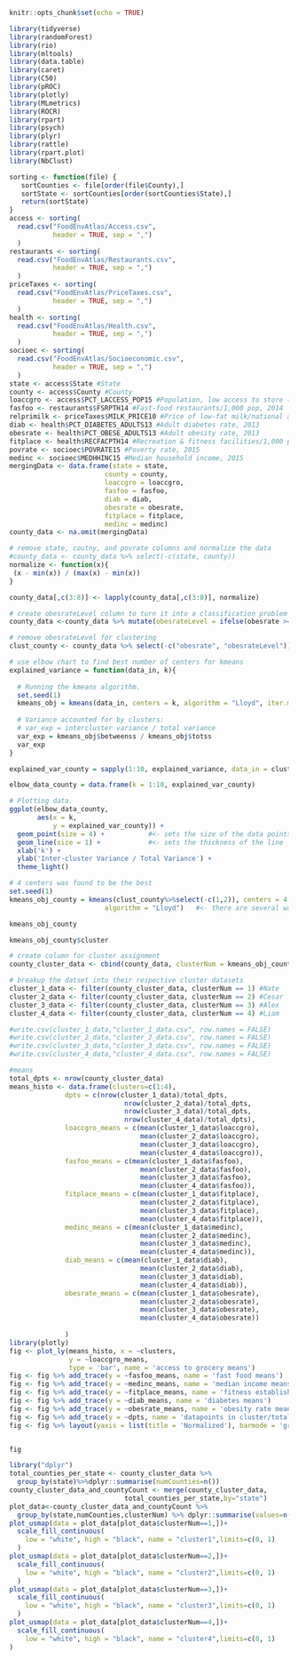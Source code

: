 ```r
knitr::opts_chunk$set(echo = TRUE)
```

```r
library(tidyverse)
library(randomForest)
library(rio)
library(mltools)
library(data.table)
library(caret)
library(C50)
library(pROC)
library(plotly)
library(MLmetrics)
library(ROCR)
library(rpart)
library(psych)
library(plyr)
library(rattle)
library(rpart.plot)
library(NbClust)
```
```r
sorting <- function(file) {
   sortCounties <- file[order(file$County),]
   sortState <- sortCounties[order(sortCounties$State),]
   return(sortState)
}
access <- sorting(
  read.csv("FoodEnvAtlas/Access.csv",
           header = TRUE, sep = ",")
  )
restaurants <- sorting(
  read.csv("FoodEnvAtlas/Restaurants.csv",
           header = TRUE, sep = ",")
  )
priceTaxes <- sorting(
  read.csv("FoodEnvAtlas/PriceTaxes.csv",
           header = TRUE, sep = ",")
  )
health <- sorting(
  read.csv("FoodEnvAtlas/Health.csv",
           header = TRUE, sep = ",")
  )
socioec <- sorting(
  read.csv("FoodEnvAtlas/Socioeconomic.csv",
           header = TRUE, sep = ",")
  )
state <- access$State #State
county <- access$County #County
loaccgro <- access$PCT_LACCESS_POP15 #Population, low access to store (%), 2015
fasfoo <- restaurants$FSRPTH14 #Fast-food restaurants/1,000 pop, 2014
relprimilk <- priceTaxes$MILK_PRICE10 #Price of low-fat milk/national average, 2010**
diab <- health$PCT_DIABETES_ADULTS13 #Adult diabetes rate, 2013
obesrate <- health$PCT_OBESE_ADULTS13 #Adult obesity rate, 2013
fitplace <- health$RECFACPTH14 #Recreation & fitness facilities/1,000 pop, 2014
povrate <- socioec$POVRATE15 #Poverty rate, 2015
medinc <- socioec$MEDHHINC15 #Median household income, 2015
mergingData <- data.frame(state = state,
                        county = county,
                        loaccgro = loaccgro,
                        fasfoo = fasfoo,
                        diab = diab,
                        obesrate = obesrate,
                        fitplace = fitplace,
                        medinc = medinc)
county_data <- na.omit(mergingData)

```

```r
# remove state, coutny, and povrate columns and normalize the data
#county_data <- county_data %>% select(-c(state, county))
normalize <- function(x){
 (x - min(x)) / (max(x) - min(x))
}

county_data[,c(3:8)] <- lapply(county_data[,c(3:8)], normalize)

# create obesrateLevel column to turn it into a classification problem
county_data <-county_data %>% mutate(obesrateLevel = ifelse(obesrate >= 0.7, "high", "low"))

# remove obesrateLevel for clustering
clust_county <- county_data %>% select(-c("obesrate", "obesrateLevel"))
```

```r
# use elbow chart to find best number of centers for kmeans
explained_variance = function(data_in, k){
  
  # Running the kmeans algorithm.
  set.seed(1)
  kmeans_obj = kmeans(data_in, centers = k, algorithm = "Lloyd", iter.max = 30)
  
  # Variance accounted for by clusters:
  # var_exp = intercluster variance / total variance
  var_exp = kmeans_obj$betweenss / kmeans_obj$totss
  var_exp  
}

explained_var_county = sapply(1:10, explained_variance, data_in = clust_county%>%select(-c(1,2)))

elbow_data_county = data.frame(k = 1:10, explained_var_county)

# Plotting data.
ggplot(elbow_data_county, 
       aes(x = k,  
           y = explained_var_county)) + 
  geom_point(size = 4) +           #<- sets the size of the data points
  geom_line(size = 1) +            #<- sets the thickness of the line
  xlab('k') + 
  ylab('Inter-cluster Variance / Total Variance') + 
  theme_light()

```

```r
# 4 centers was found to be the best
set.seed(1)
kmeans_obj_county = kmeans(clust_county%>%select(-c(1,2)), centers = 4, 
                        algorithm = "Lloyd")   #<- there are several ways of implementing

kmeans_obj_county

kmeans_obj_county$cluster

# create column for cluster assignment
county_cluster_data <- cbind(county_data, clusterNum = kmeans_obj_county$cluster)

# breakup the datset into their respective cluster datasets
cluster_1_data <- filter(county_cluster_data, clusterNum == 1) #Nate
cluster_2_data <- filter(county_cluster_data, clusterNum == 2) #Cesar
cluster_3_data <- filter(county_cluster_data, clusterNum == 3) #Alex
cluster_4_data <- filter(county_cluster_data, clusterNum == 4) #Liam

#write.csv(cluster_1_data,"cluster_1_data.csv", row.names = FALSE)
#write.csv(cluster_2_data,"cluster_2_data.csv", row.names = FALSE)
#write.csv(cluster_3_data,"cluster_3_data.csv", row.names = FALSE)
#write.csv(cluster_4_data,"cluster_4_data.csv", row.names = FALSE)
```

```r
#means
total_dpts <- nrow(county_cluster_data)
means_histo <- data.frame(clusters=c(1:4),
              dpts = c(nrow(cluster_1_data)/total_dpts,
                             nrow(cluster_2_data)/total_dpts,
                             nrow(cluster_3_data)/total_dpts,
                             nrow(cluster_4_data)/total_dpts),
              loaccgro_means = c(mean(cluster_1_data$loaccgro),
                                 mean(cluster_2_data$loaccgro),
                                 mean(cluster_3_data$loaccgro),
                                 mean(cluster_4_data$loaccgro)),
              fasfoo_means = c(mean(cluster_1_data$fasfoo),
                                 mean(cluster_2_data$fasfoo),
                                 mean(cluster_3_data$fasfoo),
                                 mean(cluster_4_data$fasfoo)),
              fitplace_means = c(mean(cluster_1_data$fitplace),
                                 mean(cluster_2_data$fitplace),
                                 mean(cluster_3_data$fitplace),
                                 mean(cluster_4_data$fitplace)),
              medinc_means = c(mean(cluster_1_data$medinc),
                                 mean(cluster_2_data$medinc),
                                 mean(cluster_3_data$medinc),
                                 mean(cluster_4_data$medinc)),
              diab_means = c(mean(cluster_1_data$diab),
                                 mean(cluster_2_data$diab),
                                 mean(cluster_3_data$diab),
                                 mean(cluster_4_data$diab)),
              obesrate_means = c(mean(cluster_1_data$obesrate),
                                 mean(cluster_2_data$obesrate),
                                 mean(cluster_3_data$obesrate),
                                 mean(cluster_4_data$obesrate))
              
              )
library(plotly)
fig <- plot_ly(means_histo, x = ~clusters,
               y = ~loaccgro_means,
               type = 'bar', name = 'access to grocery means')
fig <- fig %>% add_trace(y = ~fasfoo_means, name = 'fast food means')
fig <- fig %>% add_trace(y = ~medinc_means, name = 'median income means')
fig <- fig %>% add_trace(y = ~fitplace_means, name = 'fitness establishments means')
fig <- fig %>% add_trace(y = ~diab_means, name = 'diabetes means')
fig <- fig %>% add_trace(y = ~obesrate_means, name = 'obesity rate means')
fig <- fig %>% add_trace(y = ~dpts, name = 'datapoints in cluster/total datapoints')
fig <- fig %>% layout(yaxis = list(title = 'Normalized'), barmode = 'group')


fig
```
```r
library("dplyr")
total_counties_per_state <- county_cluster_data %>%
  group_by(state)%>%dplyr::summarise(numCounties=n())
county_cluster_data_and_countyCount <- merge(county_cluster_data,
                             total_counties_per_state,by="state")
plot_data<-county_cluster_data_and_countyCount %>%
  group_by(state,numCounties,clusterNum) %>% dplyr::summarise(values=n()/numCounties)
plot_usmap(data = plot_data[plot_data$clusterNum==1,])+ 
  scale_fill_continuous(
    low = "white", high = "black", name = "cluster1",limits=c(0, 1)
  ) 
plot_usmap(data = plot_data[plot_data$clusterNum==2,])+ 
  scale_fill_continuous(
    low = "white", high = "black", name = "cluster2",limits=c(0, 1)
  ) 
plot_usmap(data = plot_data[plot_data$clusterNum==3,])+ 
  scale_fill_continuous(
    low = "white", high = "black", name = "cluster3",limits=c(0, 1)
  ) 
plot_usmap(data = plot_data[plot_data$clusterNum==4,])+ 
  scale_fill_continuous(
    low = "white", high = "black", name = "cluster4",limits=c(0, 1)
) 
```